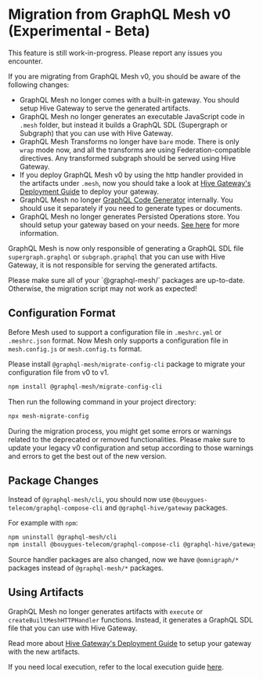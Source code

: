 
# Migration from GraphQL Mesh v0 (Experimental - Beta)

<Callout>This feature is still work-in-progress. Please report any issues you encounter.</Callout>

If you are migrating from GraphQL Mesh v0, you should be aware of the following changes:

- GraphQL Mesh no longer comes with a built-in gateway. You should setup Hive Gateway to serve the
  generated artifacts.
- GraphQL Mesh no longer generates an executable JavaScript code in `.mesh` folder, but instead it
  builds a GraphQL SDL (Supergraph or Subgraph) that you can use with Hive Gateway.
- GraphQL Mesh Transforms no longer have `bare` mode. There is only `wrap` mode now, and all the
  transforms are using Federation-compatible directives. Any transformed subgraph should be served
  using Hive Gateway.
- If you deploy GraphQL Mesh v0 by using the http handler provided in the artifacts under `.mesh`,
  now you should take a look at
  [Hive Gateway's Deployment Guide](https://the-guild.dev/graphql/hive/docs/gateway/deployment) to
  deploy your gateway.
- GraphQL Mesh no longer [GraphQL Code Generator](https://graphql-codegen.com) internally. You
  should use it separately if you need to generate types or documents.
- GraphQL Mesh no longer generates Persisted Operations store. You should setup your gateway based
  on your needs. [See here](https://the-guild.dev/graphql/hive/docs/gateway/persisted-documents) for
  more information.

GraphQL Mesh is now only responsible of generating a GraphQL SDL file `supergraph.graphql` or
`subgraph.graphql` that you can use with Hive Gateway, it is not responsible for serving the
generated artifacts.

<Callout>
  Please make sure all of your `@graphql-mesh/` packages are up-to-date. Otherwise, the migration
  script may not work as expected!
</Callout>

## Configuration Format

Before Mesh used to support a configuration file in `.meshrc.yml` or `.meshrc.json` format. Now Mesh
only supports a configuration file in `mesh.config.js` or `mesh.config.ts` format.

Please install `@graphql-mesh/migrate-config-cli` package to migrate your configuration file from v0
to v1.

```sh npm2yarn
npm install @graphql-mesh/migrate-config-cli
```

Then run the following command in your project directory:

```sh
npx mesh-migrate-config
```

During the migration process, you might get some errors or warnings related to the deprecated or
removed functionalities. Please make sure to update your legacy v0 configuration and setup according
to those warnings and errors to get the best out of the new version.

## Package Changes

Instead of `@graphql-mesh/cli`, you should now use `@bouygues-telecom/graphql-compose-cli` and
`@graphql-hive/gateway` packages.

For example with `npm`:

```bash
npm uninstall @graphql-mesh/cli
npm install @bouygues-telecom/graphql-compose-cli @graphql-hive/gateway
```

Source handler packages are also changed, now we have `@omnigraph/*` packages instead of
`@graphql-mesh/*` packages.

## Using Artifacts

GraphQL Mesh no longer generates artifacts with `execute` or `createBuiltMeshHTTPHandler` functions.
Instead, it generates a GraphQL SDL file that you can use with Hive Gateway.

Read more about
[Hive Gateway's Deployment Guide](https://the-guild.dev/graphql/hive/docs/gateway/deployment) to
setup your gateway with the new artifacts.

If you need local execution, refer to the local execution guide [here](/v1/local-execution).
